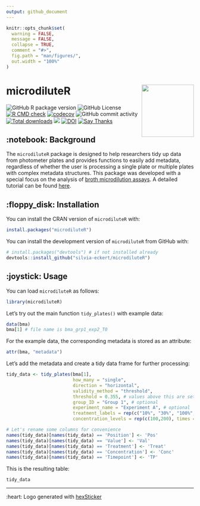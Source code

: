 ```yaml
---
output: github_document
---
```


<!-- README.md is generated from README.Rmd. Please edit that file -->

```r
knitr::opts_chunk$set(
  warning = FALSE,
  message = FALSE,
  collapse = TRUE,
  comment = "#>",
  fig.path = "man/figures/",
  out.width = "100%"
)
```

# microdiluteR <img src="man/figures/logo.png" align="right" alt="" width="140" />
![GitHub R package version](https://img.shields.io/github/r-package/v/silvia-eckert/microdiluteR)
![GitHub License](https://img.shields.io/github/license/silvia-eckert/microdiluteR)
[![R CMD check](https://github.com/silvia-eckert/microdiluteR/actions/workflows/rcmdcheck.yml/badge.svg)](https://github.com/silvia-eckert/microdiluteR/actions/workflows/rcmdcheck.yml)
[![codecov](https://codecov.io/gh/silvia-eckert/microdiluteR/graph/badge.svg)](https://app.codecov.io/gh/silvia-eckert/microdiluteR/)
![GitHub commit activity](https://img.shields.io/github/commit-activity/m/silvia-eckert/microdiluteR)
[![Total downloads](https://cranlogs.r-pkg.org/badges/grand-total/microdiluteR?color=blue)](https://CRAN.R-project.org/package=microdiluteR)
![](https://img.shields.io/badge/repo%20status-active-green.svg)
[![DOI](https://zenodo.org/badge/796425451.svg)](https://zenodo.org/doi/10.5281/zenodo.11186925)
[![Say Thanks](https://img.shields.io/badge/Thanks-message?label=Say&labelColor=%234b4b4b&color=%23ebfc03&link=https%3A%2F%2Fsaythanks.io%2Fto%2Fsilvia-eckert)](https://saythanks.io/to/silvia-eckert)


## :notebook: Background

The `microdiluteR` package is designed to help researchers tidy up data from photometer plates and provides functions to easily add metadata, regardless of whether the user is processing a single plate or multiple plates with complex metadata structures. This package was developed with a special focus on the analysis of [broth microdilution assays](https://www.sciencedirect.com/topics/biochemistry-genetics-and-molecular-biology/broth-dilution). A detailed tutorial can be found [here](https://silvia-eckert.github.io/microdiluteR/).

## :floppy_disk: Installation

You can install the CRAN version of `microdiluteR` with:

```r
install.packages("microdiluteR")
```
You can install the development version of `microdiluteR` from GitHub with:

```r
# install.packages("devtools") # if not installed already
devtools::install_github("silvia-eckert/microdiluteR")
```

## :joystick: Usage

You can load `microdiluteR` as follows:

```r
library(microdiluteR)
```

Let's try out the main function `tidy_plates()` with example data:
```r
data(bma)
bma[1] # file name is bma_grp1_exp2_T0
```

For the example data, the corresponding metadata is stored as an attribute:
```r
attr(bma, "metadata")
```

Let's add the metadata and create a tidy data frame for further processing:
```r
tidy_data <- tidy_plates(bma[1],
                         how_many = "single",
                         direction = "horizontal",
                         validity_method = "threshold",
                         threshold = 0.355, # values above this are set as invalid
                         group_ID = "Group 1", # optional
                         experiment_name = "Experiment A", # optional
                         treatment_labels = rep(c("10%", "30%", "100%", "Control"), each = 2),
                         concentration_levels = rep(c(100,200), times = 4))

# Let's rename some columns for convenience
names(tidy_data)[names(tidy_data) == 'Position'] <- 'Pos'
names(tidy_data)[names(tidy_data) == 'Value'] <- 'Val'
names(tidy_data)[names(tidy_data) == 'Treatment'] <- 'Treat'
names(tidy_data)[names(tidy_data) == 'Concentration'] <- 'Conc'
names(tidy_data)[names(tidy_data) == 'Timepoint'] <- 'TP'
```

This is the resulting table:
```r
tidy_data
```

---

:heart: Logo generated with [hexSticker](https://github.com/GuangchuangYu/hexSticker)
